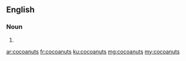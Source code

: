 ==English==

===Noun===
{{head|en|plural}}

# {{plural of|cocoanut|lang=en|nocat=1}}

[[ar:cocoanuts]]
[[fr:cocoanuts]]
[[ku:cocoanuts]]
[[mg:cocoanuts]]
[[my:cocoanuts]]